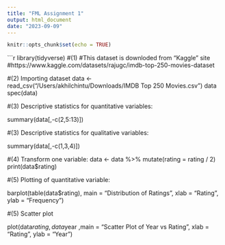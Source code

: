 ```yaml
---
title: "FML Assignment 1"
output: html_document
date: "2023-09-09"
---
```


```r
knitr::opts_chunk$set(echo = TRUE)
```

```r
library(tidyverse)
#(1)
#This dataset is downloded from "Kaggle" site
#https://www.kaggle.com/datasets/rajugc/imdb-top-250-movies-dataset

#(2) Importing dataset
data <- read_csv("/Users/akhilchintu/Downloads/IMDB Top 250 Movies.csv")
data
spec(data)

#(3) Descriptive statistics for quantitative variables:

summary(data[,-c(2,5:13)])

#(3) Descriptive statistics for qualitative variables:

summary(data[,-c(1,3,4)])

#(4) Transform one variable:
data <- data %>% mutate(rating = rating / 2)
print(data$rating)

#(5) Plotting of quantitative variable:

barplot(table(data$rating), 
        main = "Distribution of Ratings",
        xlab = "Rating",
        ylab = "Frequency")

#(5) Scatter plot 

plot(data$rating,data$year ,main = "Scatter Plot of Year vs Rating",
       xlab = "Rating",
       ylab = "Year")